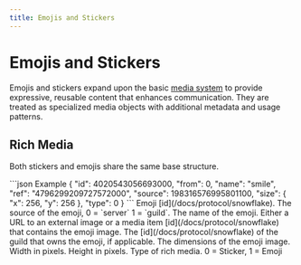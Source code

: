 ```yaml
---
title: Emojis and Stickers
---
```



# Emojis and Stickers

Emojis and stickers expand upon the basic [media system](/docs/protocol/definitions/media/) to provide expressive,
reusable content that enhances communication. They are treated as specialized media objects with additional metadata
and usage patterns.

## Rich Media

Both stickers and emojis share the same base structure.

<SchemaExample path="/definitions/media/emoji.json">
```json Example
{
    "id": 4020543056693000,
    "from": 0,
    "name": "smile",
    "ref": "4796299209727572000",
    "source": 198316576995801100,
    "size": {
        "x": 256,
        "y": 256
    },
    "type": 0
}
```
</SchemaExample>

<ParamsList>
    <Param name="id" type="int" required>
        Emoji [id](/docs/protocol/snowflake).
    </Param>
    <Param name="from" type="int" required>
        The source of the emoji, 0 = `server` 1 = `guild`.
    </Param>
    <Param name="name" type="string" required>
        The name of the emoji.
    </Param>
    <Param name="ref" type="string" required>
        Either a URL to an external image or a media item [id](/docs/protocol/snowflake) that contains the emoji image.
    </Param>
    <Param name="source" type="int">
        The [id](/docs/protocol/snowflake) of the guild that owns the emoji, if applicable.
    </Param>
    <Param name="size" type="object">
        The dimensions of the emoji image.
        <ParamsList>
            <Param name="x" type="int" required>
                Width in pixels.
            </Param>
            <Param name="y" type="int" required>
                Height in pixels.
            </Param>
        </ParamsList>
    </Param>
    <Param name="type" type="int" required>
        Type of rich media. 0 = Sticker, 1 = Emoji
    </Param>
</ParamsList>


